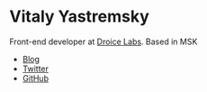 

<Banner>

# Vitaly Yastremsky

Front-end developer at [Droice Labs](https://droicelabs.com/).
Based in MSK

- [Blog](/blog)
- [Twitter](https://twitter.com/Zvezdocheteg)
- [GitHub](https://github.com/ZvezdocheTag)

</Banner>

